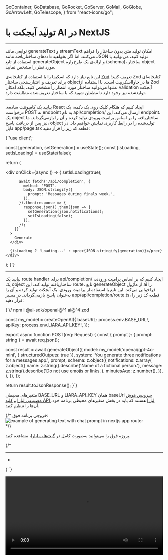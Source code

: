   GoContainer,
  GoDatabase,
  GoRocket,
  GoServer,
  GoMail,
  GoGlobe,
  GoArrowLeft,
  GoTelescope,
} from "react-icons/go";


<Layout>
<Head>
<title>مستندات تولید آبجکت با AI در NextJS - لیارا</title>
<meta property="og:title" content="مستندات خدمات رایانش ابری لیارا" />
<meta property="og:description" content="مستندات مربوط به آشنایی با نحوه تولید object یا آبجکت (شی) با استفاده از سرویس هوش مصنوعی لیارا و فریم‌ورک NextJS"  />
<meta property="og:image" content="https://media.liara.ir/logos/liara-poster.jpg" />
</Head>


#  تولید آبجکت با AI در NextJS
<hr className="mb-2" />

توابعی مانند <Important>generateText</Important> و <Important>streamText</Important> امکان تولید متن بدون ساختار را فراهم می‌کنند.
اما اگر بخواهید داده‌های ساختاریافته مانند <Important>JSON</Important> تولید کنید، می‌توانید با استفاده از تابع <Important>generateObject</Important> و ارائه‌ی یک طرح‌واره (schema)، ساختار object مورد نظر را مشخص نمایید.

<div className="h-2" />
این تابع نیاز دارد که اسکیما را با استفاده از کتابخانه‌ی <a href="https://zod.dev" className="text-[#2196f3]">Zod</a> تعریف کنید؛ Zod کتابخانه‌ای برای تعریف و اعتبارسنجی ساختار objectها در جاوااسکریپت است.
با استفاده از Zod نه‌تنها می‌توانید ساختار مورد انتظار را مشخص کنید، بلکه امکان validation آبجکت تولیدشده نیز وجود دارد تا مطمئن شوید که با ساختار تعریف‌شده مطابقت دارد.

<hr className="mb-2" />
<Section id='client' title='کلاینت' />

بیایید یک کامپوننت ساده‌ی React ایجاد کنیم که هنگام کلیک روی یک دکمه، یک درخواست POST به endpoint به نام  <Important>api/completion/</Important> ارسال می‌کند.
این endpoint، یک object ساختاریافته را بر اساس پرامپت ورودی تولید کرده و آن را بازمی‌گرداند.
ما نیز پس از دریافت پاسخ، object تولیدشده را در رابط کاربری نمایش خواهیم داد.
در فایل <Important>app/page.tsx</Important> قطعه کد زیر را قرار دهید: 

<div className="h-2" />
<div dir='ltr'>
    <Highlight className="js">
        {`'use client';


  const [generation, setGeneration] = useState();
  const [isLoading, setIsLoading] = useState(false);

  return (
    <div>
      <div
        onClick={async () => {
          setIsLoading(true);

          await fetch('/api/completion', {
            method: 'POST',
            body: JSON.stringify({
              prompt: 'Messages during finals week.',
            }),
          }).then(response => {
            response.json().then(json => {
              setGeneration(json.notifications);
              setIsLoading(false);
            });
          });
        }}
      >
        Generate
      </div>

      {isLoading ? 'Loading...' : <pre>{JSON.stringify(generation)}</pre>}
    </div>
  );
}`}
    </Highlight>
</div>

<hr className="mb-2" />
<Section id='server' title='سرور' />


بیایید یک route handler برای <Important>api/completion/</Important> ایجاد کنیم که بر اساس پرامپت ورودی، یک object ساختاریافته تولید کند.
این route، تابع <Important>generateObject</Important> از ماژول <Important>ai</Important> را فراخوانی می‌کند.
این تابع با استفاده از پرامپت ورودی، یک آبجکت تولید کرده و آن را به‌عنوان پاسخ بازمی‌گرداند.
در مسیر <Important>app/api/completion/route.ts</Important>، قطعه کد زیر را قرار دهید: 


<div className="h-2" />
<div dir='ltr'>
    <Highlight className="js">
        {`// npm i @ai-sdk/openai@^1 ai@^4 zod


const my_model = createOpenAI({
  baseURL: process.env.BASE_URL!,
  apiKey: process.env.LIARA_API_KEY!,
});

export async function POST(req: Request) {
  const { prompt }: { prompt: string } = await req.json();

  const result = await generateObject({
    model: my_model('openai/gpt-4o-mini', { structuredOutputs: true }),
    system: 'You generate three notifications for a messages app.',
    prompt,
    schema: z.object({
      notifications: z.array(
        z.object({
          name: z.string().describe('Name of a fictional person.'),
          message: z.string().describe('Do not use emojis or links.'),
          minutesAgo: z.number(),
        }),
      ),
    }),
  });

  return result.toJsonResponse();
}`}
    </Highlight>
</div>
<div className="h-2" />

<Alert variant="info">
<p>
متغیرهای محیطی <Important>BASE_URL</Important> و <Important>LIARA_API_KEY</Important> همان baseUrl <a href="https://liara.ir/products/ai/" className="text-[#2196f3]">سرویس هوش مصنوعی لیارا</a> و <a href="/references/api/about/#api-access-key" className="text-[#2196f3]">کلید API لیارا</a> هستند که باید در بخش متغیرهای محیطی برنامه خود، آن‌ها را تنظیم کنید. 
</p>
</Alert>
<div className="h-2" />
{/* 
خروجی برنامه فوق: 

<div className="h-2" />  
<img src="https://media.liara.ir/ai/ai-sdk/cookbook/nextjs/generate-text-with-chat-prompt.png" alt="example of generating text with chat prompt in nextjs app router"/>
<div className="h-2" />   */}

<Alert variant="success">
<p>
پروژه فوق را می‌توانید به‌صورت کامل در <a href="https://github.com/liara-cloud/ai-sdk-examples/tree/master/NextJS/generate-object" className="text-[#2196f3]">گیت‌هاب لیارا</a>، مشاهده کنید. 
</p>
</Alert>

{/* 

<Important>
</Important>
<hr className="mb-2" />
<Section id='' title='' />
<div className="h-2" />
<ul>
<li></li>
</ul>
<div className="h-2" />
<div dir='ltr'>
    <Highlight className="js">
        {``}
    </Highlight>
</div>
<div className="h-2" />

<div className="h-2" />  
<img src="https://media.liara.ir/" alt=""/>
<div className="h-2" />  


<video
  src="https://media.liara.ir/"
  controls="controls"
  className="block w-full"
  width="100%"
/> */}

</Layout>